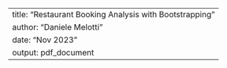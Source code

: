 ---
title: "Restaurant Booking Analysis with Bootstrapping"
author: "Daniele Melotti"
date: "Nov 2023"
output: pdf_document
---